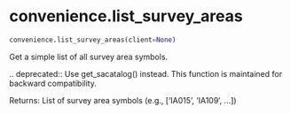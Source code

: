 # convenience.list_survey_areas { #soildb.convenience.list_survey_areas }

```python
convenience.list_survey_areas(client=None)
```

Get a simple list of all survey area symbols.

.. deprecated::
    Use get_sacatalog() instead. This function is maintained for backward compatibility.

Returns:
    List of survey area symbols (e.g., ['IA015', 'IA109', ...])